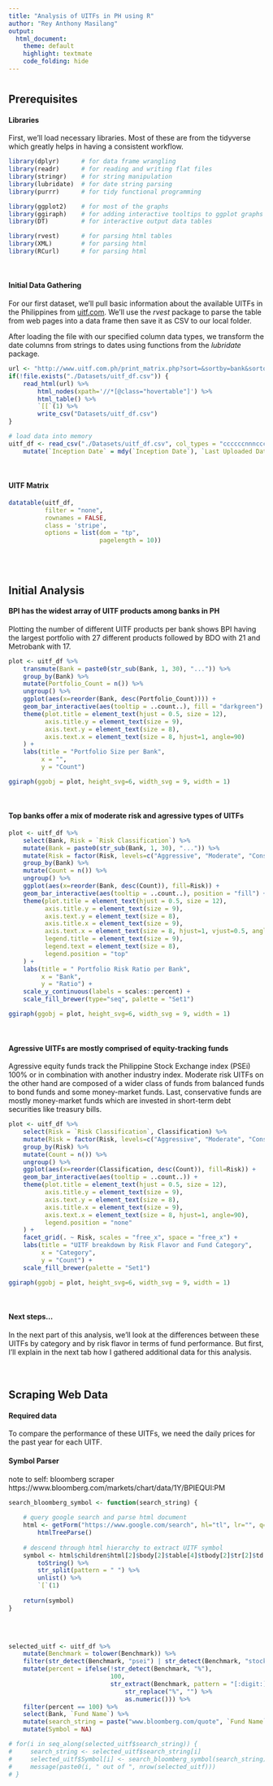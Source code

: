 ```yaml
---
title: "Analysis of UITFs in PH using R"
author: "Rey Anthony Masilang"
output:
  html_document:
    theme: default
    highlight: textmate
    code_folding: hide
---
```




# {.tabset}



## Prerequisites 

#### **Libraries**
First, we'll load necessary libraries. Most of these are from the tidyverse which greatly helps in having a consistent workflow.

```r
library(dplyr)      # for data frame wrangling
library(readr)      # for reading and writing flat files
library(stringr)    # for string manipulation
library(lubridate)  # for date string parsing
library(purrr)      # for tidy functional programming

library(ggplot2)    # for most of the graphs
library(ggiraph)    # for adding interactive tooltips to ggplot graphs
library(DT)         # for interactive output data tables

library(rvest)      # for parsing html tables
library(XML)        # for parsing html
library(RCurl)      # for parsing html
```
<br />

#### **Initial Data Gathering**

For our first dataset, we'll pull basic information about the available UITFs in the Philippines from [uitf.com](http://www.uitf.com.ph). We'll use the *rvest* package to parse the table from web pages into a data frame then save it as CSV to our local folder.  

After loading the file with our specified column data types, we transform the date columns from strings to dates using functions from the *lubridate* package.

```r
url <- "http://www.uitf.com.ph/print_matrix.php?sort=&sortby=bank&sortorder=asc&class_id=&currency="
if(!file.exists("./Datasets/uitf_df.csv")) {
    read_html(url) %>% 
        html_nodes(xpath='//*[@class="hovertable"]') %>% 
        html_table() %>% 
        `[[`(1) %>% 
        write_csv("Datasets/uitf_df.csv")
}

# load data into memory
uitf_df <- read_csv("./Datasets/uitf_df.csv", col_types = "ccccccnnncccccccn") %>% 
    mutate(`Inception Date` = mdy(`Inception Date`), `Last Uploaded Date` = mdy(`Last Uploaded Date`))

```
<br />

#### **UITF Matrix**
```r
datatable(uitf_df, 
          filter = "none", 
          rownames = FALSE,
          class = 'stripe',
          options = list(dom = "tp",
                         pagelength = 10))
```
<br />
<br />






## Initial Analysis


#### **BPI has the widest array of UITF products among banks in PH**
Plotting the number of different UITF products per bank shows BPI having the largest portfolio with 27 different products followed by BDO with 21 and Metrobank with 17.

```r
plot <- uitf_df %>% 
    transmute(Bank = paste0(str_sub(Bank, 1, 30), "...")) %>% 
    group_by(Bank) %>% 
    mutate(Portfolio_Count = n()) %>% 
    ungroup() %>% 
    ggplot(aes(x=reorder(Bank, desc(Portfolio_Count)))) +
    geom_bar_interactive(aes(tooltip = ..count..), fill = "darkgreen") +
    theme(plot.title = element_text(hjust = 0.5, size = 12),
          axis.title.y = element_text(size = 9),
          axis.text.y = element_text(size = 8),
          axis.text.x = element_text(size = 8, hjust=1, angle=90)
    ) + 
    labs(title = "Portfolio Size per Bank",
         x = "",
         y = "Count")

ggiraph(ggobj = plot, height_svg=6, width_svg = 9, width = 1)
```
<br />


#### **Top banks offer a mix of moderate risk and agressive types of UITFs**

```r
plot <- uitf_df %>% 
    select(Bank, Risk = `Risk Classification`) %>% 
    mutate(Bank = paste0(str_sub(Bank, 1, 30), "...")) %>% 
    mutate(Risk = factor(Risk, levels=c("Aggressive", "Moderate", "Conservative"))) %>% 
    group_by(Bank) %>% 
    mutate(Count = n()) %>% 
    ungroup() %>% 
    ggplot(aes(x=reorder(Bank, desc(Count)), fill=Risk)) +
    geom_bar_interactive(aes(tooltip = ..count..), position = "fill") +
    theme(plot.title = element_text(hjust = 0.5, size = 12),
          axis.title.y = element_text(size = 9),
          axis.text.y = element_text(size = 8),
          axis.title.x = element_text(size = 9),
          axis.text.x = element_text(size = 8, hjust=1, vjust=0.5, angle=90),
          legend.title = element_text(size = 9),
          legend.text = element_text(size = 8),
          legend.position = "top"
    ) + 
    labs(title = " Portfolio Risk Ratio per Bank",
         x = "Bank",
         y = "Ratio") +
    scale_y_continuous(labels = scales::percent) +
    scale_fill_brewer(type="seq", palette = "Set1")

ggiraph(ggobj = plot, height_svg=6, width_svg = 9, width = 1)
```
<br />


#### **Agressive UITFs are mostly comprised of equity-tracking funds**
Agressive equity funds track the Philippine Stock Exchange index (PSEi) 100% or in combination with another industry index. Moderate risk UITFs on the other hand are composed of a wider class of funds from balanced funds to bond funds and some money-market funds. Last, conservative funds are mostly money-market funds which are invested in short-term debt securities like treasury bills.

```r
plot <- uitf_df %>% 
    select(Risk = `Risk Classification`, Classification) %>% 
    mutate(Risk = factor(Risk, levels=c("Aggressive", "Moderate", "Conservative"))) %>% 
    group_by(Risk) %>% 
    mutate(Count = n()) %>% 
    ungroup() %>% 
    ggplot(aes(x=reorder(Classification, desc(Count)), fill=Risk)) +
    geom_bar_interactive(aes(tooltip = ..count..)) +
    theme(plot.title = element_text(hjust = 0.5, size = 12),
          axis.title.y = element_text(size = 9),
          axis.text.y = element_text(size = 8),
          axis.title.x = element_text(size = 9),
          axis.text.x = element_text(size = 8, hjust=1, angle=90),
          legend.position = "none"
    ) + 
    facet_grid(. ~ Risk, scales = "free_x", space = "free_x") +
    labs(title = "UITF breakdown by Risk Flavor and Fund Category",
         x = "Category",
         y = "Count") +
    scale_fill_brewer(palette = "Set1")

ggiraph(ggobj = plot, height_svg=6, width_svg = 9, width = 1)
```
<br />


#### **Next steps...**
In the next part of this analysis, we'll look at the differences between these UITFs by category and by risk flavor in terms of fund performance. But first, I'll explain in the next tab how I gathered additional data for this analysis.
<br />
<br />
<br />


## Scraping Web Data

#### **Required data**
To compare the performance of these UITFs, we need the daily prices for the past year for each UITF. 

#### **Symbol Parser**
note to self: bloomberg scraper https://www.bloomberg.com/markets/chart/data/1Y/BPIEQUI:PM

```r

search_bloomberg_symbol <- function(search_string) {
    
    # query google search and parse html document
    html <- getForm("https://www.google.com/search", hl="tl", lr="", q=search_string, btnG="Search") %>% 
        htmlTreeParse()
    
    # descend through html hierarchy to extract UITF symbol
    symbol <- html$children$html[2]$body[2]$table[4]$tbody[2]$tr[2]$td[1]$div[2]$div[2]$div[1]$div[1]$ol[1]$div[1]$h3[1]$a[1]$text %>% 
        toString() %>% 
        str_split(pattern = " ") %>% 
        unlist() %>% 
        `[`(1)
    
    return(symbol)
}
    
```
<br />


```r
selected_uitf <- uitf_df %>% 
    mutate(Benchmark = tolower(Benchmark)) %>%
    filter(str_detect(Benchmark, "psei") | str_detect(Benchmark, "stock exchange")) %>% 
    mutate(percent = ifelse(!str_detect(Benchmark, "%"), 
                            100,
                            str_extract(Benchmark, pattern = "[:digit:]+%") %>% 
                                str_replace("%", "") %>% 
                                as.numeric())) %>% 
    filter(percent == 100) %>% 
    select(Bank, `Fund Name`) %>%
    mutate(search_string = paste("www.bloomberg.com/quote", `Fund Name`, sep = " ")) %>% 
    mutate(Symbol = NA)

# for(i in seq_along(selected_uitf$search_string)) {
#     search_string <- selected_uitf$search_string[i]
#     selected_uitf$Symbol[i] <- search_bloomberg_symbol(search_string)
#     message(paste0(i, " out of ", nrow(selected_uitf)))
# }

```















